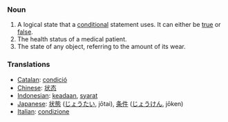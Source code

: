 === Noun ===
#A logical state that a [[conditional]] statement uses.  It can either be [[true]] or [[false]].
#The health status of a medical patient.
#The state of any object, referring to the amount of its wear.

=== Translations ===
*[[Catalan]]: [[condició]]
*[[Chinese]]: [[状态]]
*[[Indonesian]]: [[ada|keadaan]], [[syarat]]
*[[Japanese]]: [[状態]] ([[じょうたい]], jōtai), [[条件]] ([[じょうけん]], jōken)
*[[Italian]]: [[condizione]]